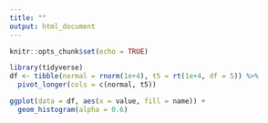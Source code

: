 ```yaml
---
title: ""
output: html_document
---
```


```r
knitr::opts_chunk$set(echo = TRUE)
```


```r
library(tidyverse)
df <- tibble(normal = rnorm(1e+4), t5 = rt(1e+4, df = 5)) %>% 
  pivot_longer(cols = c(normal, t5))

ggplot(data = df, aes(x = value, fill = name)) +
  geom_histogram(alpha = 0.6)
```
